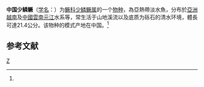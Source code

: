 {{Speciesbox 
| image = ナンシオヤニラミ.jpg
| status = LC
| status_system = IUCN3.1
| taxon =  Coreoperca whiteheadi
| authority = (Boulenger, 1899)<ref name='id7050'>{{cite web| url =http://www.bioinfo.cn/db05/BjdwSpecies.php?action=view&id=7050| title =中国少鳞鳜| work =《中国动物物种编目数据库》| publisher =中国科学院微生物研究所| author =中国科学院动物研究所| accessdate =2009-04-16| deadurl =yes| archiveurl =https://web.archive.org/web/20160305104923/http://www.bioinfo.cn/db05/BjdwSpecies.php?action=view&id=7050| archivedate =2016-03-05}}</ref>
| synonyms = *''Siniperca whiteheadi'',Boulenger, 1900
}}

'''中国少鳞鳜'''（[[学名|学名]]：{{lang|la|''Coreoperca whiteheadi''}}）为[[鳜科|鳜科]][[少鳞鳜属|少鳞鳜属]]的一个[[物种|物种]]，為亞熱帶淡水魚，分布於[[亞洲|亞洲]][[越南|越南]]及[[中國|中國]][[雲南|雲南]][[元江|元江]]水系等，常生活于山地溪流以及底质为砾石的清水环境，體長可達21.4公分。该物种的模式产地在中国。<ref name='id7050'/>

== 参考文献 ==
{{reflist}}

{{Wikispecies|Coreoperca whiteheadi}}
{{Taxonbar|from=Q2341588}}

{{DEFAULTSORT:Coreoperca whiteheadi}}
[[Category:少鳞鳜属|Z]]